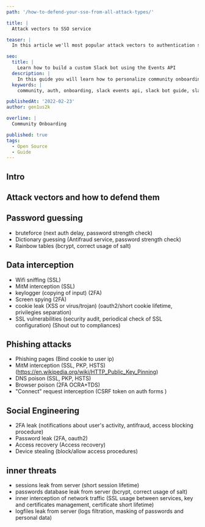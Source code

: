 ```yaml
---
path: '/how-to-defend-your-sso-from-all-attack-types/'

title: |
  Attack vectors to SSO service

teaser: |
  In this article we'll most popular attack vectors to authentication service

seo:
  title: |
    Learn how to build a custom Slack bot using the Events API
  description: |
    In this guide you will learn how to personalize community onboarding using a custom built Slack bot and host it on AWS Lambda for free.
  keywords: |
    community, auth, onboarding, slack events api, slack bot guide, slack bot, message bot, custom bot, community building

publishedAt: '2022-02-23'
author: gen1us2k

overline: |
  Community Onboarding

published: true
tags:
  - Open Source
  - Guide
---
```



## Intro

## Attack vectors and how to defend them

## Password guessing

- bruteforce (next auth delay, password strength check)
- Dictionary guessing (Antifraud service, password strength check)
- Rainbow tables (bcrypt, correct usage of salt)

## Data interception

- Wifi sniffing (SSL)
- MitM interception (SSL)
- keylogger (copying of input) (2FA)
- Screen spying (2FA)
- cookie leak (XSS or virus/trojan) (oauth2/short cookie lifetime, privilegies separation)
- SSL vulnerabilities (security audit, periodical check of SSL configuration) (Shout out to compliances)

## Phishing attacks

- Phishing pages (Bind cookie to user ip)
- MitM interception (SSL, PKP, HSTS) (https://en.wikipedia.org/wiki/HTTP_Public_Key_Pinning)
- DNS poison (SSL, PKP, HSTS)
- Browser poison (2FA OCRA+TDS)
-  "Connect" request interception (CSRF token on auth forms )

## Social Engineering

- 2FA leak (notifications about user's activity, antifraud, access blocking procedure)
- Password leak (2FA, oauth2)
- Access recovery (Access recovery)
- Device stealing (block/allow access procedures)

## inner threats

- sessions leak from server (short session lifetime)
- passwords database leak from server (bcrypt, correct usage of salt)
- inner interception of network traffic (SSL usage between services, key and certificates management, certificate short lifetime)
- logfiles leak from server (logs filtration, masking of passwords and personal data)
